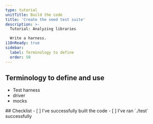 ```yaml
---
type: tutorial
unitTitle: Build the code
title: 'Create the seed test suite'
description: >-
  Tutorial: Analyzing libraries

  Write a harness.
i18nReady: true
sidebar: 
  label: Terminology to define
  order: 50
---
```




## Terminology to define and use

* Test harness
* driver
* mocks


<Box icon="check-list">
## Checklist

<Checklist>
- [ ] I've successfully built the code
- [ ] I've ran `./test` successfully
</Checklist>
</Box>

